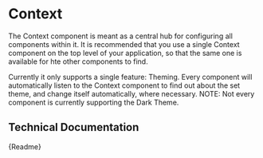

<Meta title="Components/Context" component={CmContext} />

# Context

The Context component is meant as a central hub for configuring all components within it.
It is recommended that you use a single Context component on the top level of your application,
so that the same one is available for hte other components to find.

Currently it only supports a single feature: Theming.
Every component will automatically listen to the Context component to find out about the set theme, and change itself automatically, where necessary.
NOTE: Not every component is currently supporting the Dark Theme.

## Technical Documentation

<Description>{Readme}</Description>
